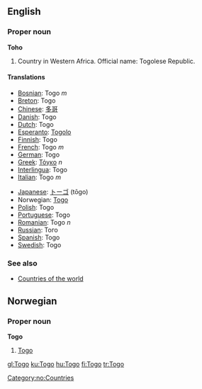 ==English==

===Proper noun===
'''Toho'''
# Country in Western Africa. Official name: Togolese Republic.

====Translations====
{{top}}
*[[Bosnian]]: Togo ''m''
*[[Breton]]: Togo
*[[Chinese]]: [[多哥]]
*[[Danish]]: Togo
*[[Dutch]]: Togo
*[[Esperanto]]: [[Togolo]]
*[[Finnish]]: Togo
*[[French]]: Togo ''m''
*[[German]]: Togo
*[[Greek]]: [[Τόγκο]] ''n''
*[[Interlingua]]: Togo
*[[Italian]]: Togo ''m''
{{mid}}
*[[Japanese]]: [[トーゴ]] (tōgo)
*Norwegian: [[#Norwegian|Togo]]
*[[Polish]]: Togo
*[[Portuguese]]: Togo
*[[Romanian]]: Togo ''n''
*[[Russian]]: Того
*[[Spanish]]: Togo
*[[Swedish]]: Togo
{{bottom}}

===See also===
* [[Countries of the world]]

==Norwegian==
===Proper noun===
[[Category:no:Countries]]
'''Togo'''
#[[#English|Togo]]

[[gl:Togo]]
[[ku:Togo]]
[[hu:Togo]]
[[fi:Togo]]
[[tr:Togo]]